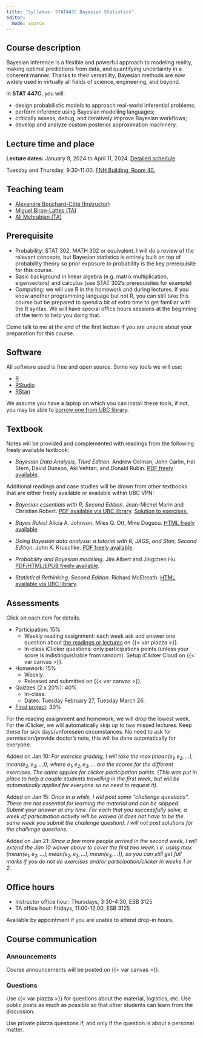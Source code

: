 ```yaml
---
title: "Syllabus: STAT447C Bayesian Statistics"
editor: 
  mode: source
---
```


## Course description

Bayesian inference is a flexible and powerful approach to modeling reality, making optimal predictions from data, and quantifying uncertainty in a coherent manner. Thanks to their versatility, Bayesian methods are now widely used in virtually all fields of science, engineering, and beyond.

In **STAT 447C**, you will:

-   design probabilistic models to approach real-world inferential problems;
-   perform inference using Bayesian modelling languages;
-   critically assess, debug, and iteratively improve Bayesian workflows;
-   develop and analyze custom posterior approximation machinery.

## Lecture time and place

**Lecture dates:** January 9, 2024 to April 11, 2024. [Detailed schedule](schedule.qmd)

Tuesday and Thursday, 9:30-11:00. [FNH Building, Room 40.](https://learningspaces.ubc.ca/classrooms/fnh-40)

## Teaching team

-   [Alexandre Bouchard-Côté (Instructor)](https://www.stat.ubc.ca/~bouchard/index.html)
-   [Miguel Biron-Lattes (TA)](https://miguelbiron.github.io/)
-   [Ali Mehrabian (TA)](mailto:alimehrabian619@yahoo.com)

## Prerequisite

-   Probability: STAT 302, MATH 302 or equivalent. I will do a review of the relevant concepts, but Bayesian statistics is entirely built on top of probability theory so prior exposure to probability is the key prerequisite for this course.
-   Basic background in linear algebra (e.g. matrix multiplication, eigenvectors) and calculus (see STAT 302's prerequisites for example)
-   Computing: we will use R in the homework and during lectures. If you know another programming language but not R, you can still take this course but be prepared to spend a bit of extra time to get familiar with the R syntax. We will have special office hours sessions at the beginning of the term to help you doing that.

Come talk to me at the end of the first lecture if you are unsure about your preparation for this course.

## Software

All software used is free and open source. Some key tools we will use:

-   [R](https://cran.r-project.org/)
-   [RStudio](https://posit.co/download/rstudio-desktop/)
-   [RStan](https://mc-stan.org/users/interfaces/rstan)

We assume you have a laptop on which you can install these tools, if not, you may be able to [borrow one from UBC library](https://services.library.ubc.ca/computers-technology/technology-borrowing/).

## Textbook

Notes will be provided and complemented with readings from the following freely available textbook:

-   *Bayesian Data Analysis, Third Edition.* Andrew Gelman, John Carlin, Hal Stern, David Dunson, Aki Vehtari, and Donald Rubin. [PDF freely available](http://www.stat.columbia.edu/~gelman/book/BDA3.pdf).

Additional readings and case studies will be drawn from other textbooks that are either freely available or available within UBC VPN:

-   *Bayesian essentials with R, Second Edition*. Jean-Michel Marin and Christian Robert. [PDF available via UBC library](https://www.library.ubc.ca/). [Solution to exercises.](https://arxiv.org/pdf/1503.04662.pdf)

-   *Bayes Rules*! Alicia A. Johnson, Miles Q. Ott, Mine Dogucu. [HTML freely available](https://www.bayesrulesbook.com/preface#navigating-this-book)

-   *Doing Bayesian data analysis: a tutorial with R, JAGS, and Stan, Second Edition*. John K. Kruschke. [PDF freely available](https://nyu-cdsc.github.io/learningr/assets/kruschke_bayesian_in_R.pdf).

-   *Probability and Bayesian modeling.* Jim Albert and Jingchen Hu. [PDF/HTML/EPUB freely available](https://bayesball.github.io/BOOK/probability-a-measurement-of-uncertainty.html).

-   *Statistical Rethinking, Second Edition*. Richard McElreath. [HTML available via UBC library](https://www.library.ubc.ca/).

## Assessments

Click on each item for details.

-   Participation: 15%
    -   Weekly reading assignment: each week ask and answer one question about [the readings or lectures](schedule.qmd) on {{< var piazza >}}.
    -   In-class iClicker questions: only participations points (unless your score is indistinguishable from random). Setup iClicker Cloud on {{< var canvas >}}.
-   Homework: 15%
    -   Weekly.
    -   Released and submitted on {{< var canvas >}}.
-   Quizzes (2 x 20%): 40%
    -   In-class.
    -   Dates: Tuesday February 27, Tuesday March 26.
-   [Final project](project.qmd): 30%

For the reading assignment and homework, we will drop the lowest week. For the iClicker, we will automatically skip up to two missed lectures. Keep these for sick days/unforeseen circumstances. No need to ask for permission/provide doctor's note, this will be done automatically for everyone.

Added on Jan 10: *For exercise grading, I will take the $\max(\text{mean}(e_1, e_2, ...), \text{mean}(e_2, e_3, ...))$, where $e_1, e_2, e_3, \dots$ are the scores for the different exercises.
The same applies for clicker participation points.
(This was put in place to help a couple 
students travelling in the first week, but will be automatically applied for everyone so no need to request it).*

Added on Jan 15: *Once in a while, I will post some "challenge questions". 
These are not essential for learning the material and can be skipped. 
Submit your answer at any time. 
For each that you successfully solve, a week of participation activity will be waived 
(it does not have to be the same week you submit the challenge question). 
I will not post solutions for the challenge questions.*

Added on Jan 21: *Since a few more people arrived in the second week, I will extend the Jan 10 waiver above to cover the 
first two week, i.e. using $\max(\text{mean}(e_1, e_2, ...), \text{mean}(e_2, e_3, ...), \text{mean}(e_3, ...))$, so 
you can still get full marks if you do not do exercises and/or participation/clicker in weeks 1 or 2.*



## Office hours

-   Instructor office hour: Thursdays, 3:30-4:30, ESB 3125
-   TA office hour: Fridays, 11:00-12:00, ESB 3125

Available by appointment if you are unable to attend drop-in hours.

## Course communication

### Announcements

Course announcements will be posted on {{< var canvas >}}.

### Questions

Use {{< var piazza >}} for questions about the material, logistics, etc. Use public posts as much as possible so that other students can learn from the discussion.

Use private piazza questions if, and only if the question is about a personal matter.
